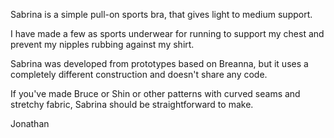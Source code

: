 Sabrina is a simple pull-on sports bra, that gives light to medium support.

I have made a few as sports underwear for running to support my chest and prevent my nipples rubbing against my shirt.

Sabrina was developed from prototypes based on Breanna, but it uses a completely different construction and doesn't share any code.

If you've made Bruce or Shin or other patterns with curved seams and stretchy fabric,
Sabrina should be straightforward to make.

Jonathan
